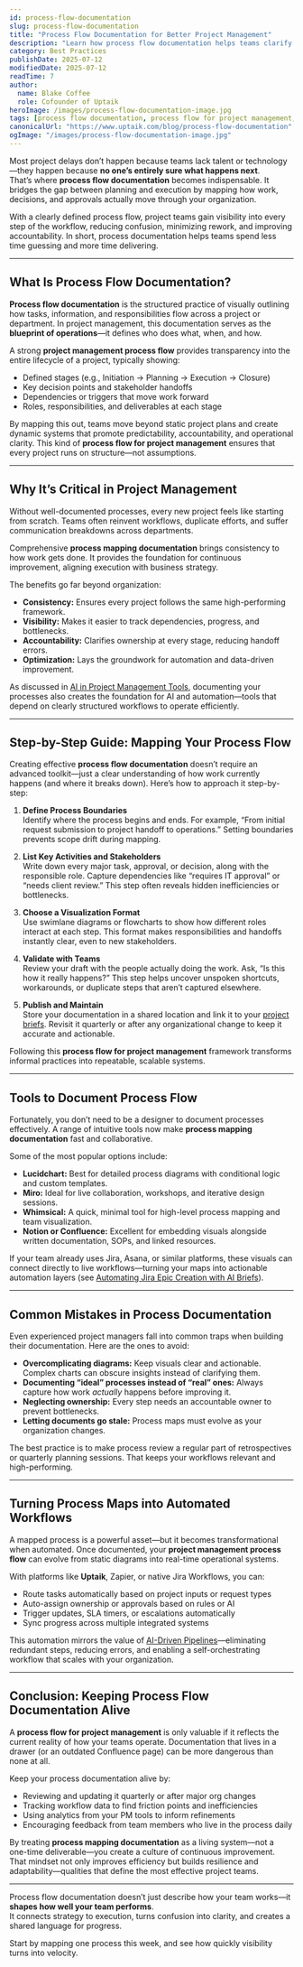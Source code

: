 ```yaml
---
id: process-flow-documentation
slug: process-flow-documentation
title: "Process Flow Documentation for Better Project Management"
description: "Learn how process flow documentation helps teams clarify responsibilities, improve handoffs, and optimize project management workflows."
category: Best Practices
publishDate: 2025-07-12
modifiedDate: 2025-07-12
readTime: 7
author:
  name: Blake Coffee
  role: Cofounder of Uptaik
heroImage: /images/process-flow-documentation-image.jpg
tags: [process flow documentation, process flow for project management, project management process flow, process mapping documentation]
canonicalUrl: "https://www.uptaik.com/blog/process-flow-documentation"
ogImage: "/images/process-flow-documentation-image.jpg"
---
```


Most project delays don’t happen because teams lack talent or technology—they happen because **no one’s entirely sure what happens next**.  
That’s where **process flow documentation** becomes indispensable. It bridges the gap between planning and execution by mapping how work, decisions, and approvals actually move through your organization.  

With a clearly defined process flow, project teams gain visibility into every step of the workflow, reducing confusion, minimizing rework, and improving accountability. In short, process documentation helps teams spend less time guessing and more time delivering.

---

## What Is Process Flow Documentation?

**Process flow documentation** is the structured practice of visually outlining how tasks, information, and responsibilities flow across a project or department. In project management, this documentation serves as the **blueprint of operations**—it defines who does what, when, and how.

A strong **project management process flow** provides transparency into the entire lifecycle of a project, typically showing:  
- Defined stages (e.g., Initiation → Planning → Execution → Closure)  
- Key decision points and stakeholder handoffs  
- Dependencies or triggers that move work forward  
- Roles, responsibilities, and deliverables at each stage  

By mapping this out, teams move beyond static project plans and create dynamic systems that promote predictability, accountability, and operational clarity. This kind of **process flow for project management** ensures that every project runs on structure—not assumptions.

---

## Why It’s Critical in Project Management

Without well-documented processes, every new project feels like starting from scratch. Teams often reinvent workflows, duplicate efforts, and suffer communication breakdowns across departments.  

Comprehensive **process mapping documentation** brings consistency to how work gets done. It provides the foundation for continuous improvement, aligning execution with business strategy.

The benefits go far beyond organization:
- **Consistency:** Ensures every project follows the same high-performing framework.  
- **Visibility:** Makes it easier to track dependencies, progress, and bottlenecks.  
- **Accountability:** Clarifies ownership at every stage, reducing handoff errors.  
- **Optimization:** Lays the groundwork for automation and data-driven improvement.  

As discussed in [AI in Project Management Tools](/blog/ai-in-project-management-tools), documenting your processes also creates the foundation for AI and automation—tools that depend on clearly structured workflows to operate efficiently.

---

## Step-by-Step Guide: Mapping Your Process Flow

Creating effective **process flow documentation** doesn’t require an advanced toolkit—just a clear understanding of how work currently happens (and where it breaks down). Here’s how to approach it step-by-step:

1. **Define Process Boundaries**  
   Identify where the process begins and ends. For example, “From initial request submission to project handoff to operations.” Setting boundaries prevents scope drift during mapping.

2. **List Key Activities and Stakeholders**  
   Write down every major task, approval, or decision, along with the responsible role. Capture dependencies like “requires IT approval” or “needs client review.” This step often reveals hidden inefficiencies or bottlenecks.

3. **Choose a Visualization Format**  
   Use swimlane diagrams or flowcharts to show how different roles interact at each step. This format makes responsibilities and handoffs instantly clear, even to new stakeholders.

4. **Validate with Teams**  
   Review your draft with the people actually doing the work. Ask, “Is this how it really happens?” This step helps uncover unspoken shortcuts, workarounds, or duplicate steps that aren’t captured elsewhere.

5. **Publish and Maintain**  
   Store your documentation in a shared location and link it to your [project briefs](/blog/effective-brief-writing). Revisit it quarterly or after any organizational change to keep it accurate and actionable.

Following this **process flow for project management** framework transforms informal practices into repeatable, scalable systems.

---

## Tools to Document Process Flow

Fortunately, you don’t need to be a designer to document processes effectively. A range of intuitive tools now make **process mapping documentation** fast and collaborative.  

Some of the most popular options include:  
- **Lucidchart:** Best for detailed process diagrams with conditional logic and custom templates.  
- **Miro:** Ideal for live collaboration, workshops, and iterative design sessions.  
- **Whimsical:** A quick, minimal tool for high-level process mapping and team visualization.  
- **Notion or Confluence:** Excellent for embedding visuals alongside written documentation, SOPs, and linked resources.  

If your team already uses Jira, Asana, or similar platforms, these visuals can connect directly to live workflows—turning your maps into actionable automation layers (see [Automating Jira Epic Creation with AI Briefs](/blog/jira-automation)).

---

## Common Mistakes in Process Documentation

Even experienced project managers fall into common traps when building their documentation. Here are the ones to avoid:

- **Overcomplicating diagrams:** Keep visuals clear and actionable. Complex charts can obscure insights instead of clarifying them.  
- **Documenting “ideal” processes instead of “real” ones:** Always capture how work *actually* happens before improving it.  
- **Neglecting ownership:** Every step needs an accountable owner to prevent bottlenecks.  
- **Letting documents go stale:** Process maps must evolve as your organization changes.  

The best practice is to make process review a regular part of retrospectives or quarterly planning sessions. That keeps your workflows relevant and high-performing.

---

## Turning Process Maps into Automated Workflows

A mapped process is a powerful asset—but it becomes transformational when automated. Once documented, your **project management process flow** can evolve from static diagrams into real-time operational systems.  

With platforms like **Uptaik**, Zapier, or native Jira Workflows, you can:  
- Route tasks automatically based on project inputs or request types  
- Auto-assign ownership or approvals based on rules or AI  
- Trigger updates, SLA timers, or escalations automatically  
- Sync progress across multiple integrated systems  

This automation mirrors the value of [AI-Driven Pipelines](/blog/ai-driven-pipelines)—eliminating redundant steps, reducing errors, and enabling a self-orchestrating workflow that scales with your organization.

---

## Conclusion: Keeping Process Flow Documentation Alive

A **process flow for project management** is only valuable if it reflects the current reality of how your teams operate. Documentation that lives in a drawer (or an outdated Confluence page) can be more dangerous than none at all.  

Keep your process documentation alive by:  
- Reviewing and updating it quarterly or after major org changes  
- Tracking workflow data to find friction points and inefficiencies  
- Using analytics from your PM tools to inform refinements  
- Encouraging feedback from team members who live in the process daily  

By treating **process mapping documentation** as a living system—not a one-time deliverable—you create a culture of continuous improvement. That mindset not only improves efficiency but builds resilience and adaptability—qualities that define the most effective project teams.

---

Process flow documentation doesn’t just describe how your team works—it **shapes how well your team performs**.  
It connects strategy to execution, turns confusion into clarity, and creates a shared language for progress.  

Start by mapping one process this week, and see how quickly visibility turns into velocity.
